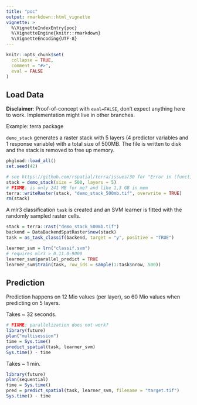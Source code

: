 ```yaml
---
title: "poc"
output: rmarkdown::html_vignette
vignette: >
  %\VignetteIndexEntry{poc}
  %\VignetteEngine{knitr::rmarkdown}
  %\VignetteEncoding{UTF-8}
---
```


```r
knitr::opts_chunk$set(
  collapse = TRUE,
  comment = "#>",
  eval = FALSE
)
```

## Load Data

**Disclaimer**: Proof-of-concept with `eval=FALSE`, don't expect anything here to work.
Implementation might live in other branches.

Example: terra package

`demo_stack` generates a raster stack with 5 layers (4 predictor variables and 1 response variable) with a total size of 500MB. 
The file is written to disk and the stack is removed to free up memory.

```r
pkgload::load_all()
set.seed(42)

# see https://github.com/rspatial/terra/issues/30 for "Error in (function (x)  : attempt to apply non-function" -> does NOT affect usage
stack = demo_stack(size = 500, layers = 5)
# FIXME: is only 241 MB for me? and like 1,3 GB in mem
terra::writeRaster(stack, "demo_stack_500mb.tif", overwrite = TRUE)
rm(stack)
```

A mlr3 classification `task` is created and an SVM learner is fitted with the randomly sampled raster cells.

```r
stack = terra::rast("demo_stack_500mb.tif")
backend = DataBackendSpatRaster$new(stack)
task = as_task_classif(backend, target = "y", positive = "TRUE")
```

```r
learner_svm = lrn("classif.svm")
# requires mlr3 > 0.11.0-9000
learner_svm$parallel_predict = TRUE
learner_svm$train(task, row_ids = sample(1:task$nrow, 500))
```

## Prediction

Prediction happens on 12 Mio values (per layer), so 60 Mio values when predicting on 5 layers.

Takes ~ 32 seconds.

```r
# FIXME: parallelization does not work?
library(future)
plan("multisession")
time = Sys.time()
predict_spatial(task, learner_svm)
Sys.time() - time
```

Takes ~ 1 min.

```r
library(future)
plan(sequential)
time = Sys.time()
pred = predict_spatial(task, learner_svm, filename = "target.tif")
Sys.time() - time
```

